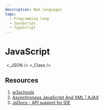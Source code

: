 ```yaml
---
description: Web languages
tags:
  - Programming lang
  - JavaScript
  - TypeScript
---
```


# JavaScript


<Position />
<Syntax />
<DataType />
<NumberMethods />
<Function />
<Object />
<Array />
<Date />
<Math />
<ControlFlow />
<Collection />
<This />
<Module />
<_JSON />
<_Class />
<PromiseAsync />
<Timeline />
<DOM />
<BOM />
<WebWorkers />

## Resources

1. [w3schools](https://www.w3schools.com/js)
2. [Asynchronous JavaScript And XML | AJAX](https://www.w3schools.com/js/js_ajax_intro.asp)
3. [JsDocs - API support for IDE](https://jsdoc.app/)